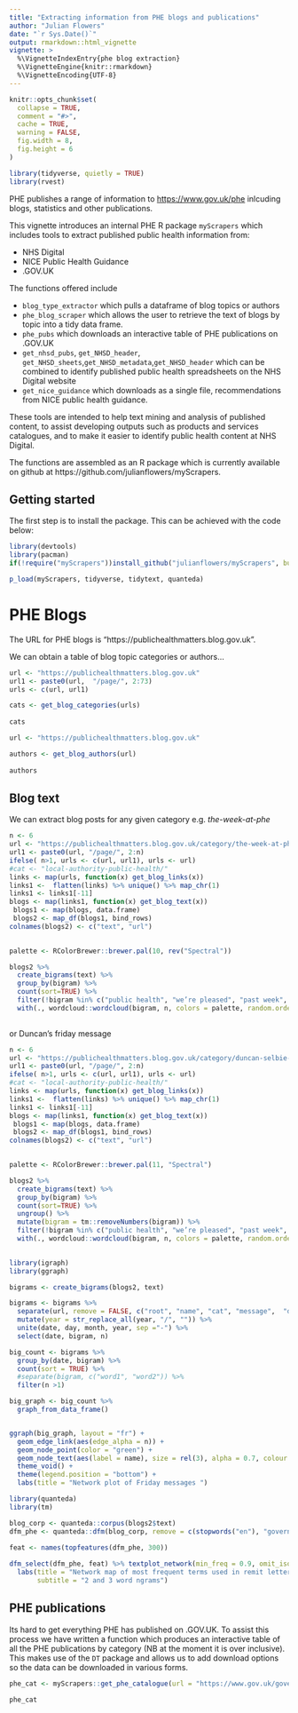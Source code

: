 ```yaml
---
title: "Extracting information from PHE blogs and publications"
author: "Julian Flowers"
date: "`r Sys.Date()`"
output: rmarkdown::html_vignette
vignette: >
  %\VignetteIndexEntry{phe blog extraction}
  %\VignetteEngine{knitr::rmarkdown}
  %\VignetteEncoding{UTF-8}
---
```


```r
knitr::opts_chunk$set(
  collapse = TRUE,
  comment = "#>", 
  cache = TRUE,
  warning = FALSE, 
  fig.width = 8,
  fig.height = 6
)

library(tidyverse, quietly = TRUE)
library(rvest)


```

PHE publishes a range of information to <https://www.gov.uk/phe> inlcuding blogs, statistics and other publications.

This vignette introduces an internal PHE R package `myScrapers` which includes tools to extract published public health information from:

* NHS Digital
* NICE Public Health Guidance
* .GOV.UK

The functions offered include 

* `blog_type_extractor` which pulls a dataframe of blog topics or authors
* `phe_blog_scraper` which allows the user to retrieve the text of blogs by topic into a tidy data frame.
* `phe_pubs` which downloads an interactive table of PHE publications on .GOV.UK
* `get_nhsd_pubs`, `get_NHSD_header`, `get_NHSD_sheets`,`get_NHSD_metadata`,`get_NHSD_header` which can be combined to identify published public health spreadsheets on the NHS Digital website
* `get_nice_guidance` which downloads as a single file, recommendations from NICE public health guidance.

These tools are intended to help text mining and analysis of published content, to assist developing outputs such as products and services catalogues, and to make it easier to identify public health content at NHS Digital.

The functions are assembled as an R package which is currently available on github at https://github.com/julianflowers/myScrapers.


## Getting started

The first step is to install the package. This can be achieved with the code below:

```r
library(devtools)
library(pacman)
if(!require("myScrapers"))install_github("julianflowers/myScrapers", build_vignettes =TRUE)

p_load(myScrapers, tidyverse, tidytext, quanteda)

```


# PHE Blogs

The URL for PHE blogs is "https://publichealthmatters.blog.gov.uk".

We can obtain a table of blog topic categories or authors...

```r

url <- "https://publichealthmatters.blog.gov.uk"
url1 <- paste0(url,  "/page/", 2:73)
urls <- c(url, url1)

cats <- get_blog_categories(urls)
 
cats
```


```r

url <- "https://publichealthmatters.blog.gov.uk"

authors <- get_blog_authors(url)
 
authors
```


## Blog text

We can extract blog posts for any given category e.g. *the-week-at-phe*

```r
n <- 6
url <- "https://publichealthmatters.blog.gov.uk/category/the-week-at-phe/"
url1 <- paste0(url, "/page/", 2:n)
ifelse( n>1, urls <- c(url, url1), urls <- url)
#cat <- "local-authority-public-health/"
links <- map(urls, function(x) get_blog_links(x))
links1 <-  flatten(links) %>% unique() %>% map_chr(1)
links1 <- links1[-11]
blogs <- map(links1, function(x) get_blog_text(x))
 blogs1 <- map(blogs, data.frame)
 blogs2 <- map_df(blogs1, bind_rows)
colnames(blogs2) <- c("text", "url")
 

palette <- RColorBrewer::brewer.pal(10, rev("Spectral"))

blogs2 %>%
  create_bigrams(text) %>%
  group_by(bigram) %>%
  count(sort=TRUE) %>%
  filter(!bigram %in% c("public health", "we’re pleased", "past week", "phe’s online", "week here’s", "online activity")) %>%
  with(., wordcloud::wordcloud(bigram, n, colors = palette, random.order = FALSE, random.color = FALSE, max.words = "Inf", rot.per = 0.4, scale = c(4, 0.1)))
 
```

or Duncan's friday message

```r
n <- 6
url <- "https://publichealthmatters.blog.gov.uk/category/duncan-selbie-friday-message/"
url1 <- paste0(url, "/page/", 2:n)
ifelse( n>1, urls <- c(url, url1), urls <- url)
#cat <- "local-authority-public-health/"
links <- map(urls, function(x) get_blog_links(x))
links1 <-  flatten(links) %>% unique() %>% map_chr(1)
links1 <- links1[-11]
blogs <- map(links1, function(x) get_blog_text(x))
 blogs1 <- map(blogs, data.frame)
 blogs2 <- map_df(blogs1, bind_rows)
colnames(blogs2) <- c("text", "url")
 

palette <- RColorBrewer::brewer.pal(11, "Spectral")

blogs2 %>%
  create_bigrams(text) %>%
  group_by(bigram) %>%
  count(sort=TRUE) %>%
  ungroup() %>%
  mutate(bigram = tm::removeNumbers(bigram)) %>%
  filter(!bigram %in% c("public health", "we’re pleased", "past week", "phe’s online", "week here’s", "online activity", "friday messages", "wishes friday")) %>%
  with(., wordcloud::wordcloud(bigram, n, colors = palette, random.order = FALSE, random.color = FALSE, max.words = "Inf", rot.per = 0.4, scale = c(4, 0.1)))
 
```


```r
library(igraph)
library(ggraph)

bigrams <- create_bigrams(blogs2, text)

bigrams <- bigrams %>%
  separate(url, remove = FALSE, c("root", "name", "cat", "message",  "day", "month", "year" ), sep = "-") %>%
  mutate(year = str_replace_all(year, "/", "")) %>%
  unite(date, day, month, year, sep ="-") %>%
  select(date, bigram, n)

big_count <- bigrams %>%
  group_by(date, bigram) %>%
  count(sort = TRUE) %>%
  #separate(bigram, c("word1", "word2")) %>%
  filter(n >1)

big_graph <- big_count %>%
  graph_from_data_frame()


ggraph(big_graph, layout = "fr") +
  geom_edge_link(aes(edge_alpha = n)) +
  geom_node_point(color = "green") +
  geom_node_text(aes(label = name), size = rel(3), alpha = 0.7, colour = "black", vjust = 1, hjust = 1)+
  theme_void() +
  theme(legend.position = "bottom") +
  labs(title = "Network plot of Friday messages ")
```



```r
library(quanteda)
library(tm)

blog_corp <- quanteda::corpus(blogs2$text)
dfm_phe <- quanteda::dfm(blog_corp, remove = c(stopwords("en"), "government", "phe", "health", "uploads", "harlow", "nhs", "england", "the_nhs", "phe_harlow", "attachment_data", "victoria", "london", "swh", "eu"), remove_punct = TRUE, remove_numbers = TRUE, tolower = TRUE, ngrams = 1:2, context = "window") 

feat <- names(topfeatures(dfm_phe, 300))
  
dfm_select(dfm_phe, feat) %>% textplot_network(min_freq = 0.9, omit_isolated = TRUE, vertex_labelfont = "Arial Narrow") +
  labs(title = "Network map of most frequent terms used in remit letters and PHE business plan", 
       subtitle = "2 and 3 word ngrams")

```


## PHE publications

Its hard to get everything PHE has published on .GOV.UK. To assist this process we have written a function which produces an interactive table of all the PHE publications by category (NB at the moment it is over inclusive). This makes use of the `DT` package and allows us to add download options so the data can be downloaded in various forms.

```r

phe_cat <- myScrapers::get_phe_catalogue(url = "https://www.gov.uk/government/publications?departments%5B%5D=public-health-england", pages = 2:94)

phe_cat

```

